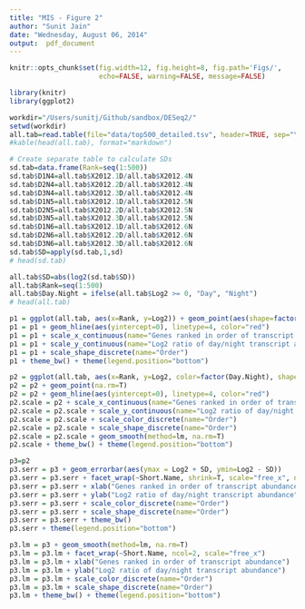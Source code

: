 ```yaml
---
title: "MIS - Figure 2"
author: "Sunit Jain"
date: "Wednesday, August 06, 2014"
output:  pdf_document
---
```


```r
knitr::opts_chunk$set(fig.width=12, fig.height=8, fig.path='Figs/',
                      echo=FALSE, warning=FALSE, message=FALSE)
```

```r
library(knitr)
library(ggplot2)
```

```r
workdir="/Users/sunitj/Github/sandbox/DESeq2/"
setwd(workdir)
all.tab=read.table(file="data/top500_detailed.tsv", header=TRUE, sep="\t", quote="\"", skipNul=T)
#kable(head(all.tab), format="markdown")

# Create separate table to calculate SDs
sd.tab=data.frame(Rank=seq(1:500))
sd.tab$D1N4=all.tab$X2012.1D/all.tab$X2012.4N
sd.tab$D2N4=all.tab$X2012.2D/all.tab$X2012.4N
sd.tab$D3N4=all.tab$X2012.3D/all.tab$X2012.4N
sd.tab$D1N5=all.tab$X2012.1D/all.tab$X2012.5N
sd.tab$D2N5=all.tab$X2012.2D/all.tab$X2012.5N
sd.tab$D3N5=all.tab$X2012.3D/all.tab$X2012.5N
sd.tab$D1N6=all.tab$X2012.1D/all.tab$X2012.6N
sd.tab$D2N6=all.tab$X2012.2D/all.tab$X2012.6N
sd.tab$D3N6=all.tab$X2012.3D/all.tab$X2012.6N
sd.tab$SD=apply(sd.tab,1,sd)
# head(sd.tab)

all.tab$SD=abs(log2(sd.tab$SD))
all.tab$Rank=seq(1:500)
all.tab$Day.Night = ifelse(all.tab$Log2 >= 0, "Day", "Night")
# head(all.tab)
```

```r
p1 = ggplot(all.tab, aes(x=Rank, y=Log2)) + geom_point(aes(shape=factor(Day.Night)),na.rm=T)
p1 = p1 + geom_hline(aes(yintercept=0), linetype=4, color="red")
p1 = p1 + scale_x_continuous(name="Genes ranked in order of transcript abundance", breaks=seq(0,500,100))
p1 = p1 + scale_y_continuous(name="Log2 ratio of day/night transcript abundance", breaks=seq(-12,12,3))
p1 = p1 + scale_shape_discrete(name="Order")
p1 + theme_bw() + theme(legend.position="bottom")
```


```r
p2 = ggplot(all.tab, aes(x=Rank, y=Log2, color=factor(Day.Night), shape=factor(Day.Night)))
p2 = p2 + geom_point(na.rm=T)
p2 = p2 + geom_hline(aes(yintercept=0), linetype=4, color="red")
p2.scale = p2 + scale_x_continuous(name="Genes ranked in order of transcript abundance", breaks=seq(0,500,100))
p2.scale = p2.scale + scale_y_continuous(name="Log2 ratio of day/night transcript abundance", breaks=seq(-12,12,3))
p2.scale = p2.scale + scale_color_discrete(name="Order")
p2.scale = p2.scale + scale_shape_discrete(name="Order")
p2.scale = p2.scale + geom_smooth(method=lm, na.rm=T)
p2.scale + theme_bw() + theme(legend.position="bottom")
```


```r
p3=p2
p3.serr = p3 + geom_errorbar(aes(ymax = Log2 + SD, ymin=Log2 - SD))
p3.serr = p3.serr + facet_wrap(~Short.Name, shrink=T, scale="free_x", ncol=2)
p3.serr = p3.serr + xlab("Genes ranked in order of transcript abundance")
p3.serr = p3.serr + ylab("Log2 ratio of day/night transcript abundance")
p3.serr = p3.serr + scale_color_discrete(name="Order")
p3.serr = p3.serr + scale_shape_discrete(name="Order")
p3.serr = p3.serr + theme_bw()
p3.serr + theme(legend.position="bottom")
```


```r
p3.lm = p3 + geom_smooth(method=lm, na.rm=T)
p3.lm = p3.lm + facet_wrap(~Short.Name, ncol=2, scale="free_x")
p3.lm = p3.lm + xlab("Genes ranked in order of transcript abundance")
p3.lm = p3.lm + ylab("Log2 ratio of day/night transcript abundance")
p3.lm = p3.lm + scale_color_discrete(name="Order")
p3.lm = p3.lm + scale_shape_discrete(name="Order")
p3.lm + theme_bw() + theme(legend.position="bottom")
```
